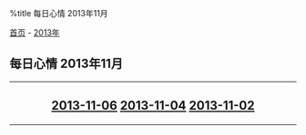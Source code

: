%title 每日心情 2013年11月

[[../../../index|首页]] - [[../index|2013年]]
==每日心情 2013年11月==
----
<center>
<h2>
[[2013-11-06|2013-11-06]]
[[2013-11-04|2013-11-04]]
[[2013-11-02|2013-11-02]]
</h2>
</center>
----
